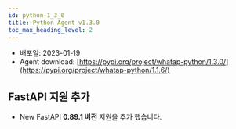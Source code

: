 ```yaml
---
id: python-1_3_0
title: Python Agent v1.3.0
toc_max_heading_level: 2
---
```



* 배포일: 2023-01-19
* Agent download: [https://pypi.org/project/whatap-python/1.3.0/](https://pypi.org/project/whatap-python/1.1.6/)

## FastAPI 지원 추가

* <Status>New</Status> FastAPI <b>0.89.1 버전</b> 지원을 추가 했습니다.


<!-- 
## 배포 내역

배포일: 2023-01-19

* <Status>New</Status> FastAPI 0.89.1 버전 지원을 추가 했습니다.


## 다운로드

* Agent download: https://pypi.org/project/whatap-python/1.3.0/

-->